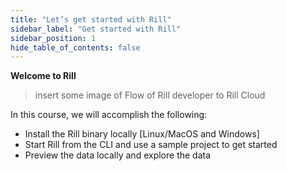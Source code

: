 ```yaml
---
title: "Let’s get started with Rill"
sidebar_label: "Get started with Rill"
sidebar_position: 1
hide_table_of_contents: false
---
```


**Welcome to Rill**

> insert some image of Flow of Rill developer to Rill Cloud

In this course, we will accomplish the following:

- Install the Rill binary locally [Linux/MacOS and Windows]
- Start Rill from the CLI and use a sample project to get started
- Preview the data locally and explore the data


